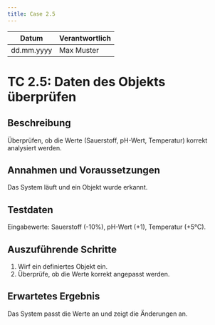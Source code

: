 ```yaml
---
title: Case 2.5
---
```


| Datum       | Verantwortlich |
|-------------|----------------|
| dd.mm.yyyy  | Max Muster     |

# TC 2.5: Daten des Objekts überprüfen

## Beschreibung
Überprüfen, ob die Werte (Sauerstoff, pH-Wert, Temperatur) korrekt analysiert werden.

## Annahmen und Voraussetzungen
Das System läuft und ein Objekt wurde erkannt.

## Testdaten
Eingabewerte: Sauerstoff (-10%), pH-Wert (+1), Temperatur (+5°C).

## Auszuführende Schritte
1. Wirf ein definiertes Objekt ein.
2. Überprüfe, ob die Werte korrekt angepasst werden.

## Erwartetes Ergebnis
Das System passt die Werte an und zeigt die Änderungen an.